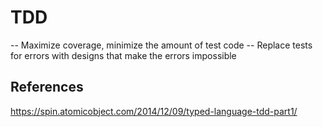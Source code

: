 = TDD =

-- Maximize coverage, minimize the amount of test code
-- Replace tests for errors with designs that make the errors impossible

== References ==
[[https://spin.atomicobject.com/2014/12/09/typed-language-tdd-part1/]]
